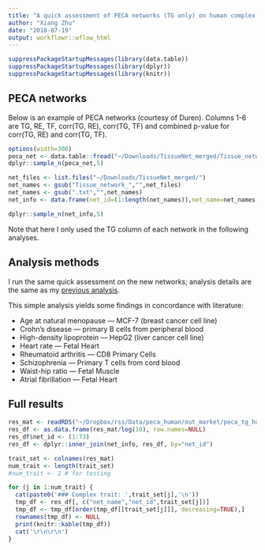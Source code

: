 ```yaml
---
title: "A quick assessment of PECA networks (TG only) on human complex traits"
author: "Xiang Zhu"
date: "2018-07-19"
output: workflowr::wflow_html
---
```


```r
suppressPackageStartupMessages(library(data.table))
suppressPackageStartupMessages(library(dplyr))
suppressPackageStartupMessages(library(knitr))
```

## PECA networks

Below is an example of PECA networks (courtesy of Duren).
Columns 1-6 are TG, RE, TF, corr(TG, RE), corr(TG, TF)
and combined p-value for corr(TG, RE) and corr(TG, TF). 

```r
options(width=300)
peca_net <- data.table::fread("~/Downloads/TissueNet_merged/Tissue_network_Ovary.txt")
dplyr::sample_n(peca_net,5)
```

```r
net_files <- list.files("~/Downloads/TissueNet_merged/")
net_names <- gsub("Tissue_network_","",net_files)
net_names <- gsub(".txt","",net_names)
net_info <- data.frame(net_id=(1:length(net_names)),net_name=net_names,stringsAsFactors=FALSE)

dplyr::sample_n(net_info,5)
```

Note that here I only used the TG column of each network in the following analyses.

## Analysis methods

I run the same quick assessment on the new networks;
analysis details are the same as my [previous analysis](ashlrt_201peca_31trait.html).

This simple analysis yields some findings in concordance with literature:

- Age at natural menopause --- MCF-7 (breast cancer cell line)
- Crohn’s disease --- primary B cells from peripheral blood
- High-density lipoprotein --- HepG2 (liver cancer cell line)
- Heart rate --- Fetal Heart
- Rheumatoid arthritis --- CD8 Primary Cells
- Schizophrenia --- Primary T cells from cord blood
- Waist-hip ratio --- Fetal Muscle
- Atrial fibrillation --- Fetal Heart

## Full results

```r
res_mat <- readRDS("~/Dropbox/rss/Data/peca_human/out_market/peca_tg_human_ashlrt_20180724.rds")
res_df <- as.data.frame(res_mat/log(10), row.names=NULL)
res_df$net_id <- (1:73)
res_df <- dplyr::inner_join(net_info, res_df, by="net_id")
```

```r
trait_set <- colnames(res_mat)
num_trait <- length(trait_set)
#num_trait <- 2 # for testing

for (j in 1:num_trait) {
  cat(paste0('### Complex trait: ',trait_set[j],'\n')) 
  tmp_df <- res_df[, c("net_name","net_id",trait_set[j])]
  tmp_df <- tmp_df[order(tmp_df[[trait_set[j]]], decreasing=TRUE),]
  rownames(tmp_df) <- NULL
  print(knitr::kable(tmp_df))
  cat('\r\n\r\n')
}
```


